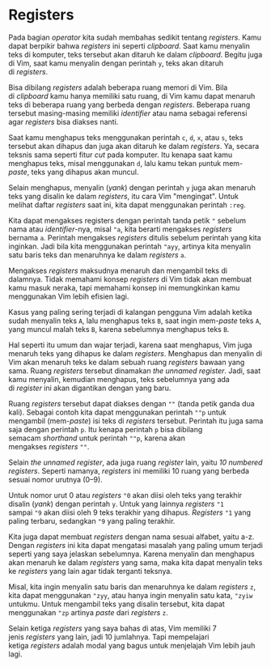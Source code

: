 # Registers

Pada bagian *operator* kita sudah membahas sedikit tentang *registers*. Kamu dapat berpikir bahwa *registers* ini seperti *clipboard*. Saat kamu menyalin teks di komputer, teks tersebut akan ditaruh ke dalam *clipboard*. Begitu juga di Vim, saat kamu menyalin dengan perintah `y`, teks akan ditaruh di *registers*.

Bisa dibilang *registers* adalah beberapa ruang memori di Vim. Bila di *clipboard* kamu hanya memiliki satu ruang, di Vim kamu dapat menaruh teks di beberapa ruang yang berbeda dengan *registers*. Beberapa ruang tersebut masing-masing memiliki *identifier* atau nama sebagai referensi agar *registers* bisa diakses nanti.

Saat kamu menghapus teks menggunakan perintah `c`, `d`, `x`, atau `s`, teks tersebut akan dihapus dan juga akan ditaruh ke dalam *registers*. Ya, secara teksnis sama seperti fitur *cut* pada komputer. Itu kenapa saat kamu menghapus teks, misal menggunakan `d`, lalu kamu tekan `p`untuk mem-*paste*, teks yang dihapus akan muncul.

Selain menghapus, menyalin (*yank*) dengan perintah `y` juga akan menaruh teks yang disalin ke dalam *registers*, itu cara Vim "mengingat". Untuk melihat daftar *registers* saat ini, kita dapat menggunakan perintah `:reg`.

Kita dapat mengakses registers dengan perintah tanda petik `"` sebelum nama atau *identifier*-nya, misal `"a`, kita berarti mengakses *registers* bernama `a`. Perintah mengakses *registers* ditulis sebelum perintah yang kita inginkan. Jadi bila kita menggunakan perintah `"ayy`, artinya kita menyalin satu baris teks dan menaruhnya ke dalam *registers* `a`.

Mengakses *registers* maksudnya menaruh dan mengambil teks di dalamnya. Tidak memahami konsep *registers* di Vim tidak akan membuat kamu masuk neraka, tapi memahami konsep ini memungkinkan kamu menggunakan Vim lebih efisien lagi.

Kasus yang paling sering terjadi di kalangan pengguna Vim adalah ketika sudah menyalin teks `A`, lalu menghapus teks `B`, saat ingin mem-*paste* teks `A`, yang muncul malah teks `B`, karena sebelumnya menghapus teks `B`.

Hal seperti itu umum dan wajar terjadi, karena saat menghapus, Vim juga menaruh teks yang dihapus ke dalam *registers*. Menghapus dan menyalin di Vim akan menaruh teks ke dalam sebuah ruang *registers* bawaan yang sama. Ruang *registers* tersebut dinamakan *the* *unnamed register*. Jadi, saat kamu menyalin, kemudian menghapus, teks sebelumnya yang ada di *register* ini akan digantikan dengan yang baru.

Ruang *registers* tersebut dapat diakses dengan `""` (tanda petik ganda dua kali). Sebagai contoh kita dapat menggunakan perintah `""p` untuk mengambil (mem-*paste*) isi teks di *registers* tersebut. Perintah itu juga sama saja dengan perintah `p`. Itu kenapa perintah `p` bisa dibilang semacam *shorthand* untuk perintah `""p`, karena akan mengakses *registers* *`""`*.

Selain *the* *unnamed register*, ada juga ruang *register* lain, yaitu *10 numbered registers*. Seperti namanya, *registers* ini memiliki 10 ruang yang berbeda sesuai nomor urutnya (0–9).

Untuk nomor urut 0 atau *registers* `"0` akan diisi oleh teks yang terakhir disalin (*yank*) dengan perintah `y`. Untuk yang lainnya *registers* `"1` sampai `"9` akan diisi oleh 9 teks terakhir yang dihapus. *Registers* `"1` yang paling terbaru, sedangkan `"9` yang paling terakhir.

Kita juga dapat membuat *registers* dengan nama sesuai alfabet, yaitu a-z. Dengan *registers* ini kita dapat mengatasi masalah yang paling umum terjadi seperti yang saya jelaskan sebelumnya. Karena menyalin dan menghapus akan menaruh ke dalam *registers* yang sama, maka kita dapat menyalin teks ke *registers* yang lain agar tidak terganti teksnya.

Misal, kita ingin menyalin satu baris dan menaruhnya ke dalam *registers* `z`, kita dapat menggunakan `"zyy`, atau hanya ingin menyalin satu kata, `"zyiw` untukmu. Untuk mengambil teks yang disalin tersebut, kita dapat menggunakan `"zp` artinya *paste* dari *registers* `z`.

Selain ketiga *registers* yang saya bahas di atas, Vim memiliki 7 jenis *registers* yang lain, jadi 10 jumlahnya. Tapi mempelajari ketiga *registers* adalah modal yang bagus untuk menjelajah Vim lebih jauh lagi.